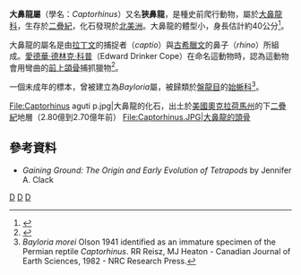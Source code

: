 {{Automatic taxobox
| taxon = Captorhinus
| authority = [[愛德華·德林克·科普|Cope]], 1895
| image = Captorhinus BW.jpg
| image_caption = 大鼻龍的想像圖
| fossil_range= {{fossilrange|280|270.6}}
| type_species = '''''Captorhinus aguti'''''
| type_species_authority =
| subdivision_ranks = [[種|種]]
| subdivision =
*'''''Captorhinus aguti'''''
*'''''Captorhinus laticeps'''''
*'''''Captorhinus magnus'''''
| synonyms = 
* ''Bayloria'' {{small|Olson 1941}}
*始大鼻龍屬 ''Eocaptorhinus'' {{small|Heaton 1979}}
* ''Hyponous'' {{small|Cope 1896}}
* ''Hypopnous'' {{small|Cope 1896}}
* ''Paracaptorhinus'' {{small|Watson 1954}}
}}

'''大鼻龍屬'''（學名：''Captorhinus''）又名'''狹鼻龍'''，是種史前爬行動物，屬於[[大鼻龍科|大鼻龍科]]，生存於[[二疊紀|二疊紀]]，化石發現於[[北美洲|北美洲]]。大鼻龍的體型小，身長估計約40公分<ref>{{Cite web |url=http://www.reptileevolution.com/captorhinus.htm |title=存档副本 |access-date=2012-06-20 |archive-date=2020-02-20 |archive-url=https://web.archive.org/web/20200220070520/http://reptileevolution.com/captorhinus.htm |dead-url=no }}</ref>。

大鼻龍的屬名是由[[拉丁文|拉丁文]]的捕捉者（''captio''）與[[古希臘文|古希臘文]]的鼻子（''rhino''）所組成。[[愛德華·德林克·科普|愛德華·德林克·科普]]（Edward Drinker Cope）在命名這動物時，認為這動物會用彎曲的[[前上頜骨|前上頜骨]]捕抓獵物<ref>{{Cite web |url=http://www.palaeos.org/Captorhinus |title=存档副本 |access-date=2012-04-07 |archive-url=https://web.archive.org/web/20101123164549/http://www.palaeos.org/Captorhinus |archive-date=2010-11-23 |dead-url=yes }}</ref>。

一個未成年的標本，曾被建立為''Bayloria''屬，被歸類於[[盤龍目|盤龍目]]的[[始蜥科|始蜥科]]<ref>''Bayloria morei'' Olson 1941 identified as an immature specimen of the Permian reptile ''Captorhinus''. RR Reisz, MJ Heaton - Canadian Journal of Earth Sciences, 1982 - NRC Research Press.</ref>。

<gallery>
File:Captorhinus aguti p.jpg|大鼻龍的化石，出土於[[美國|美國]][[奧克拉荷馬州|奧克拉荷馬州]]的下[[二疊紀|二疊紀]]地層（2.80億到2.70億年前）
File:Captorhinus.JPG|大鼻龍的頭骨
</gallery>

==參考資料==
{{Reflist}}
* ''Gaining Ground: The Origin and Early Evolution of Tetrapods'' by Jennifer A. Clack
{{真爬行動物}}
{{Taxonbar|from=Q5036974}}

[[Category:二疊紀爬行動物|D]]
[[Category:爬行動物|D]]
[[Category:1895年描述的分类群|D]]


{{Paleo-reptile-stub}}
